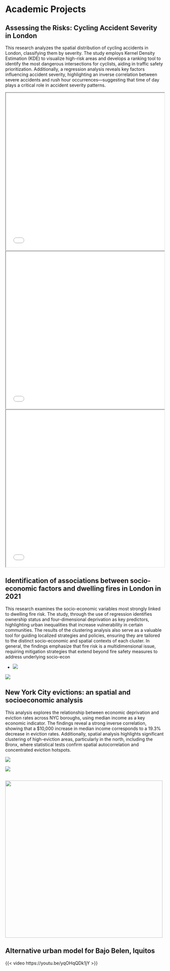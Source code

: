 # Academic Projects

## **Assessing the Risks: Cycling Accident Severity in London**

This research analyzes the spatial distribution of cycling accidents in London, classifying them by severity. The study employs Kernel Density Estimation (KDE) to visualize high-risk areas and develops a ranking tool to identify the most dangerous intersections for cyclists, aiding in traffic safety prioritization. Additionally, a regression analysis reveals key factors influencing accident severity, highlighting an inverse correlation between severe accidents and rush hour occurrences—suggesting that time of day plays a critical role in accident severity patterns.

<iframe src="general_map.html" width="100%" height="500px">

</iframe>

<iframe src="interactive_map.html" width="100%" height="500px">

</iframe>

<iframe src="top10general_2023.html" width="100%" height="500px">

</iframe>

## Identification of associations between socio-economic factors and dwelling fires in London in 2021

This research examines the socio-economic variables most strongly linked to dwelling fire risk. The study, through the use of regression identifies ownership status and four-dimensional deprivation as key predictors, highlighting urban inequalities that increase vulnerability in certain communities. The results of the clustering analysis also serve as a valuable tool for guiding localized strategies and policies, ensuring they are tailored to the distinct socio-economic and spatial contexts of each cluster. In general, the findings emphasize that fire risk is a multidimensional issue, requiring mitigation strategies that extend beyond fire safety measures to address underlying socio-econ

-   ![](images/correlationmatrix1.png)

![](images/borough_clustering.jpg)

## 

## **New York City evictions: an spatial and socioeconomic analysis**

This analysis explores the relationship between economic deprivation and eviction rates across NYC boroughs, using median income as a key economic indicator. The findings reveal a strong inverse correlation, showing that a \$10,000 increase in median income corresponds to a 19.3% decrease in eviction rates. Additionally, spatial analysis highlights significant clustering of high-eviction areas, particularly in the north, including the Bronx, where statistical tests confirm spatial autocorrelation and concentrated eviction hotspots.

![](images/local_moran.png)

![](images/regression1.png)

## ![](images/regression2.png){width="500"}

## **Alternative urban model for Bajo Belen, Iquitos**

{{< video https://youtu.be/yqOHqQDk1jY >}}
